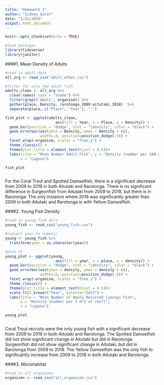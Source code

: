 ```yaml
---
title: "Homework 1"
author: "Sidney Gerst"
date: "1/21/2020"
output: html_document
---
```


```r
knitr::opts_chunk$set(echo = TRUE)

#load packages
library(tidyverse)
library(janitor)

```


####1. Mean Density of Adults


```r

#read in adult data
all_org <- read_csv("adult_other.csv")

#filter for only the adult fish
adults_clean <- all_org %>%
  clean_names( case = "snake") %>%
  filter(grepl('Adult', organism)) %>%
  gather(place, Density, rarotonga_2009:aitutaki_2018)  %>%
  separate(place, c("Place", "Year"), "_")

fish_plot <- ggplot(adults_clean, 
                       aes(fill = Year, x = Place, y = Density)) +
  geom_bar(position = "dodge", stat = "identity", color = "black") +
  geom_errorbar(aes(ymin = Density, ymax = Density + ci), 
                width=.8, position=position_dodge(.9)) +
  facet_wrap(~organism, scales = "free_y") +
  theme_classic() +
  theme(plot.title = element_text(hjust = 0.5))+
  labs(title = "Mean Number Adult Fish", y = "Density (number per 100 m^2 of reef)",
       x = "Lagoon")

fish_plot



```

For the Coral Trout and Spotted Damselfish, there is a significant decrease from 2009 to 2018 in both Aitutaki and Rarotonga. There is no significant difference in Surgeonfish from Aitutaki from 2009 to 2018, but there is in Rarotonga. The only instance where 2018 was significantly greater than 2009 in both Aitutaki and Rarotonga is with Yellow Dameslfish. 

####2. Young Fish Density


```r

#read in young fish data
young_fish <- read_csv("young_fish.csv")

#convert year to numeric
young <- young_fish %>%
  transform(year = as.character(year))

#plot it
young_plot <- ggplot(young, 
                       aes(fill = year, x = place, y = density)) +
  geom_bar(position = "dodge", stat = "identity", color = "black") +
  geom_errorbar(aes(ymin = density, ymax = density + ci), 
                width=.8, position=position_dodge(.9)) +
  facet_wrap(~organism, scales = "free_y") +
  theme_classic() +
  theme(plot.title = element_text(hjust = 0.5))+
  scale_fill_brewer("Year", palette="Set2") +
  labs(title = "Mean Number of Newly Recuited (young) Fish", 
       y = "Density (number per 1 m^2 of reef)",
       x = "Lagoon")

young_plot



```

Coral Trout recruits were the only young fish with a significant decrease from 2009 to 2018 in both Aitutaki and Rarotonga. The Spotted Damselfish did not show significant change in Aitutaki but did in Rarotonga. Surgeonfish did not show significant change in Aitutaki, but did in Rarotonga from 2009 to 2018. The Yellow Damselfish was the only fish to significantly increase from 2009 to 2018 in both Aitutaki and Rarotonga. 

####3. Microhabitat

```r

#read in all organisms
organisms <- read_csv("all_organsims.csv")




```

